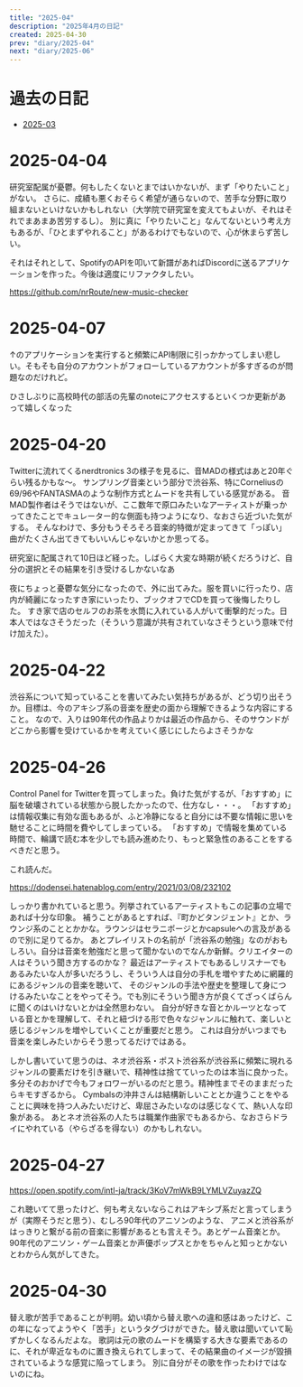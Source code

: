 ```yaml
---
title: "2025-04"
description: "2025年4月の日記"
created: 2025-04-30
prev: "diary/2025-04"
next: "diary/2025-06"
---
```



# 過去の日記

- [2025-03](/diary/2025-03)

# 2025-04-04

研究室配属が憂鬱。何もしたくないとまではいかないが、まず「やりたいこと」がない。
さらに、成績も悪くおそらく希望が通らないので、苦手な分野に取り組まないといけないかもしれない（大学院で研究室を変えてもよいが、それはそれでまあまあ苦労するし）。
別に真に「やりたいこと」なんてないという考え方もあるが、「ひとまずやれること」があるわけでもないので、心が休まらず苦しい。

それはそれとして、SpotifyのAPIを叩いて新譜があればDiscordに送るアプリケーションを作った。今後は適度にリファクタしたい。

https://github.com/nrRoute/new-music-checker

# 2025-04-07

↑のアプリケーションを実行すると頻繁にAPI制限に引っかかってしまい悲しい。そもそも自分のアカウントがフォローしているアカウントが多すぎるのが問題なのだけれど。

ひさしぶりに高校時代の部活の先輩のnoteにアクセスするといくつか更新があって嬉しくなった

# 2025-04-20

Twitterに流れてくるnerdtronics 3の様子を見るに、音MADの様式はあと20年ぐらい残るかもな〜。
サンプリング音楽という部分で渋谷系、特にCorneliusの69/96やFANTASMAのような制作方式とムードを共有している感覚がある。
音MAD製作者はそうではないが、ここ数年で原口みたいなアーティストが乗っかってきたことでキュレーター的な側面も持つようになり、なおさら近づいた気がする。
そんなわけで、多分もうそろそろ音楽的特徴が定まってきて「っぽい」曲がたくさん出てきてもいいんじゃないかとか思ってる。

研究室に配属されて10日ほど経った。しばらく大変な時期が続くだろうけど、自分の選択とその結果を引き受けるしかないなあ

夜にちょっと憂鬱な気分になったので、外に出てみた。服を買いに行ったり、店内が綺麗になったすき家にいったり、ブックオフでCDを買って後悔したりした。
すき家で店のセルフのお茶を水筒に入れている人がいて衝撃的だった。日本人ではなさそうだった（そういう意識が共有されていなさそうという意味で付け加えた）。

# 2025-04-22

渋谷系について知っていることを書いてみたい気持ちがあるが、どう切り出そうか。目標は、今のアキシブ系の音楽を歴史の面から理解できるような内容にすること。
なので、入りは90年代の作品よりかは最近の作品から、そのサウンドがどこから影響を受けているかを考えていく感じにしたらよさそうかな

# 2025-04-26

Control Panel for Twitterを買ってしまった。負けた気がするが、「おすすめ」に脳を破壊されている状態から脱したかったので、仕方なし・・・。
「おすすめ」は情報収集に有効な面もあるが、ふと冷静になると自分には不要な情報に思いを馳せることに時間を費やしてしまっている。
「おすすめ」で情報を集めている時間で、輪講で読む本を少しでも読み進めたり、もっと緊急性のあることをするべきだと思う。

これ読んだ。

https://dodensei.hatenablog.com/entry/2021/03/08/232102

しっかり書かれていると思う。列挙されているアーティストもこの記事の立場であれば十分な印象。
補うことがあるとすれば、『町かどタンジェント』とか、ラウンジ系のこととかかな。ラウンジはセラニポージとかcapsuleへの言及があるので別に足りてるか。
あとプレイリストの名前が「渋谷系の勉強」なのがおもしろい。自分は音楽を勉強だと思って聞かないのでなんか新鮮。クリエイターの人はそういう聞き方するのかな？
最近はアーティストでもあるしリスナーでもあるみたいな人が多いだろうし、そういう人は自分の手札を増やすために網羅的にあるジャンルの音楽を聴いて、
そのジャンルの手法や歴史を整理して身につけるみたいなことをやってそう。でも別にそういう聞き方が良くてざっくばらんに聞くのはいけないとかは全然思わない。
自分が好きな音とかルーツとなっている音とかを理解して、それと紐づける形で色々なジャンルに触れて、楽しいと感じるジャンルを増やしていくことが重要だと思う。
これは自分がいつまでも音楽を楽しみたいからそう思ってるだけではある。

しかし書いていて思うのは、ネオ渋谷系・ポスト渋谷系が渋谷系に頻繁に現れるジャンルの要素だけを引き継いで、精神性は捨てていったのは本当に良かった。
多分そのおかげで今もフォロワーがいるのだと思う。精神性までそのままだったらキモすぎるから。
Cymbalsの沖井さんは結構新しいこととか違うことをやることに興味を持つ人みたいだけど、卑屈さみたいなのは感じなくて、熱い人な印象がある。
あとネオ渋谷系の人たちは職業作曲家でもあるから、なおさらドライにやれている（やらざるを得ない）のかもしれない。

# 2025-04-27

https://open.spotify.com/intl-ja/track/3KoV7mWkB9LYMLVZuyazZQ

これ聴いてて思ったけど、何も考えないならこれはアキシブ系だと言ってしまうが（実際そうだと思う）、むしろ90年代のアニソンのような、
アニメと渋谷系がはっきりと繋がる前の音楽に影響があるとも言えそう。あとゲーム音楽とか。
90年代のアニソン・ゲーム音楽とか声優ポップスとかをちゃんと知っとかないとわからん気がしてきた。

# 2025-04-30

替え歌が苦手であることが判明。幼い頃から替え歌への違和感はあったけど、この年になってようやく「苦手」というタグづけができた。替え歌は聞いていて恥ずかしくなるんだよな。
歌詞は元の歌のムードを構築する大きな要素であるのに、それが卑近なものに置き換えられてしまって、その結果曲のイメージが毀損されているような感覚に陥ってしまう。
別に自分がその歌を作ったわけではないのにね。
